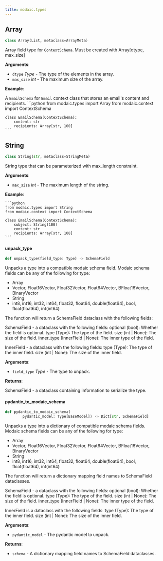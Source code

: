 ```yaml
---
title: modaic.types
---
```


## Array

```python
class Array(List, metaclass=ArrayMeta)
```

Array field type for `ContextSchema`. Must be created with Array[dtype, max_size]

**Arguments**:

- `dtype` _Type_ - The type of the elements in the array.
- `max_size` _int_ - The maximum size of the array.
  

**Example**:

  A `EmailSchema` for `Email` context class that stores an email&#x27;s content and recipients.
    ```python
    from modaic.types import Array
    from modaic.context import ContextSchema

    class EmailSchema(ContextSchema):
        content: str
        recipients: Array[str, 100]
    ```

## String

```python
class String(str, metaclass=StringMeta)
```

String type that can be parameterized with max_length constraint.

**Arguments**:

- `max_size` _int_ - The maximum length of the string.
  

**Example**:

    ```python
    from modaic.types import String
    from modaic.context import ContextSchema

    class EmailSchema(ContextSchema):
        subject: String[100]
        content: str
        recipients: Array[str, 100]
    ```

#### unpack\_type

```python
def unpack_type(field_type: Type) -> SchemaField
```

Unpacks a type into a compatible modaic schema field.
Modaic schema fields can be any of the following for type:
- Array
- Vector, Float16Vector, Float32Vector, Float64Vector, BFloat16Vector, BinaryVector
- String
- int8, int16, int32, int64, float32, float64, double(float64), bool, float(float64), int(int64)

The function will return a SchemaField dataclass with the following fields:

SchemaField - a dataclass with the following fields:
optional (bool): Whether the field is optional.
type (Type): The type of the field.
size (int | None): The size of the field.
inner_type (InnerField | None): The inner type of the field.

InnerField - a dataclass with the following fields:
type (Type): The type of the inner field.
size (int | None): The size of the inner field.

**Arguments**:

- `field_type` _Type_ - The type to unpack.
  

**Returns**:

  SchemaField - a dataclass containing information to serialize the type.

#### pydantic\_to\_modaic\_schema

```python
def pydantic_to_modaic_schema(
        pydantic_model: Type[BaseModel]) -> Dict[str, SchemaField]
```

Unpacks a type into a dictionary of compatible modaic schema fields.
Modaic schema fields can be any of the following for type:
- Array
- Vector, Float16Vector, Float32Vector, Float64Vector, BFloat16Vector, BinaryVector
- String
- int8, int16, int32, int64, float32, float64, double(float64), bool, float(float64), int(int64)

The function will return a dictionary mapping field names to SchemaField dataclasses.

SchemaField - a dataclass with the following fields:
optional (bool): Whether the field is optional.
type (Type): The type of the field.
size (int | None): The size of the field.
inner_type (InnerField | None): The inner type of the field.

InnerField is a dataclass with the following fields:
type (Type): The type of the inner field.
size (int | None): The size of the inner field.

**Arguments**:

- `pydantic_model` - The pydantic model to unpack.
  

**Returns**:

- `schema` - A dictionary mapping field names to SchemaField dataclasses.

